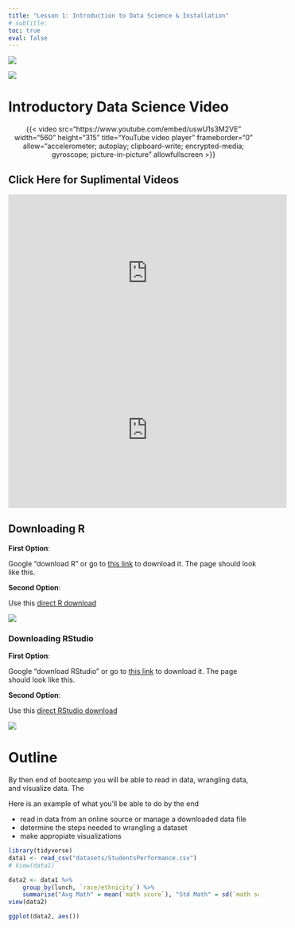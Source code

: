 ```yaml
---
title: "Lesson 1: Introduction to Data Science & Installation"
# subtitle: 
toc: true
eval: false
---
```


::: {layout="[3,-20,3]" layout-valign="center"}

![](Rlogo.png)

![](RStudio.png)

:::


# Introductory Data Science Video
<center>

{{< video src="https://www.youtube.com/embed/uswU1s3M2VE" width="560" height="315" title="YouTube video player" frameborder="0" allow="accelerometer; autoplay; clipboard-write; encrypted-media; gyroscope; picture-in-picture" allowfullscreen >}}
</center>

:::{.callout-tip collapse="true"}
# Click Here for Suplimental Videos
<center>
<iframe width="560" height="315" src="https://www.youtube.com/embed/5HlbV1wKBmo" title="YouTube video player" frameborder="0" allow="accelerometer; autoplay; clipboard-write; encrypted-media; gyroscope; picture-in-picture" allowfullscreen></iframe>
</center>

<center>
<iframe width="560" height="315" src="https://www.youtube-nocookie.com/embed/X3paOmcrTjQ" title="YouTube video player" frameborder="0" allow="accelerometer; autoplay; clipboard-write; encrypted-media; gyroscope; picture-in-picture" allowfullscreen></iframe>
</center>

:::

## Downloading R

__First Option__:

Google "download R" or go to [this link](https://cran.r-project.org/bin/windows/base/) to download it. The page should look like this. 

__Second Option__: 

Use this [direct R download](https://cran.rstudio.com/bin/windows/base/R-4.2.1-win.exe)

![](rstudio_download.jpg){fig-align="center"}

### Downloading RStudio

__First Option__:

Google "download RStudio" or go to [this link](https://www.rstudio.com/products/rstudio/download/#download) to download it. The page should look like this.

__Second Option__: 

Use this [direct RStudio download](https://download1.rstudio.org/desktop/windows/RStudio-2022.07.2-576.exe)

![](r_download.png){fig-align="center"}


# Outline

By then end of bootcamp you will be able to read in data, wrangling data, and visualize data. The 

Here is an example of what you'll be able to do by the end

- read in data from an online source or manage a downloaded data file
- determine the steps needed to wrangling a dataset
- make appropiate visualizations


```r
library(tidyverse)
data1 <- read_csv("datasets/StudentsPerformance.csv")
# View(data1)
```

```r
data2 <- data1 %>% 
    group_by(lunch, `race/ethnicity`) %>% 
    summarise("Avg Math" = mean(`math score`), "Std Math" = sd(`math score`))
view(data2)
```

```r
ggplot(data2, aes())
```

